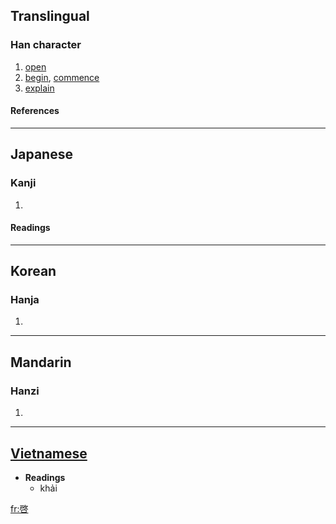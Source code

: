 {{see|启|啟}}

==Translingual==
===Han character===
{{Han char|rn=30|rad=口|as=08|sn=11|four=|canj=竹大口 (HKR), 戈大口 (IKR), X竹大口 (XHKR)}}
# [[open]]
# [[begin]], [[commence]]
# [[explain]]
====References====
{{Han ref|kx=0195.170|dkj=03820|dj=0416.160|hdz=10646.120|uh=5553|ud=21843}}
----
==Japanese==
===Kanji===
{{ja-kanji|grade=c|rs=口08}}
# {{defn|Japanese}} 
====Readings====
{{ja-readings|on=[[けい]] (kei)|kun=[[ひらく]] (hiraku), [[もうす]] (mousu)}}
----
==Korean==
===Hanja===
{{ko-hanja|hangeul=계|rv=gye|mr=kye}}
# {{defn|Korean}}
----
==Mandarin==
===Hanzi===
{{cmn-hanzi|sim=启|pin=[[qǐ]] (qi3)|wg=ch'i<sup>3</sup>}}
# {{defn|Mandarin}}
----
== [[Vietnamese]] ==

* '''Readings'''
** khải




[[fr:啓]]
